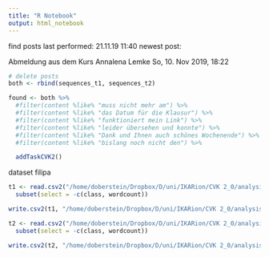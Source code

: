 ```yaml
---
title: "R Notebook"
output: html_notebook
---
```


find posts
last performed: 21.11.19 11:40
newest post:

  Abmeldung aus dem Kurs
  Annalena Lemke
  So, 10. Nov 2019, 18:22
  
```r
# delete posts
both <- rbind(sequences_t1, sequences_t2)

found <- both %>% 
  #filter(content %like% "muss nicht mehr am") %>%                      #t2
  #filter(content %like% "das Datum für die Klausur") %>%               #t2 
  #filter(content %like% "funktioniert mein Link") %>%                  #t2
  #filter(content %like% "leider übersehen und konnte") %>%             #t1
  #filter(content %like% "Dank und Ihnen auch schönes Wochenende") %>%  #t1 
  #filter(content %like% "bislang noch nicht den") %>%                  #t1

  addTaskCVK2()


```

dataset filipa
```r
t1 <- read.csv2("/home/doberstein/Dropbox/D/uni/IKARion/CVK 2_0/analysis/t1_activities_with_start.csv", stringsAsFactors = F) %>% 
  subset(select = -c(class, wordcount))

write.csv2(t1, "/home/doberstein/Dropbox/D/uni/IKARion/CVK 2_0/analysis/CvK_WS_19_20_group_task_1_activities.csv", row.names = F)

t2 <- read.csv2("/home/doberstein/Dropbox/D/uni/IKARion/CVK 2_0/analysis/t2_activities_with_start.csv", stringsAsFactors = F) %>% 
  subset(select = -c(class, wordcount))

write.csv2(t2, "/home/doberstein/Dropbox/D/uni/IKARion/CVK 2_0/analysis/CvK_WS_19_20_group_task_2_activities.csv", row.names = F)
```

